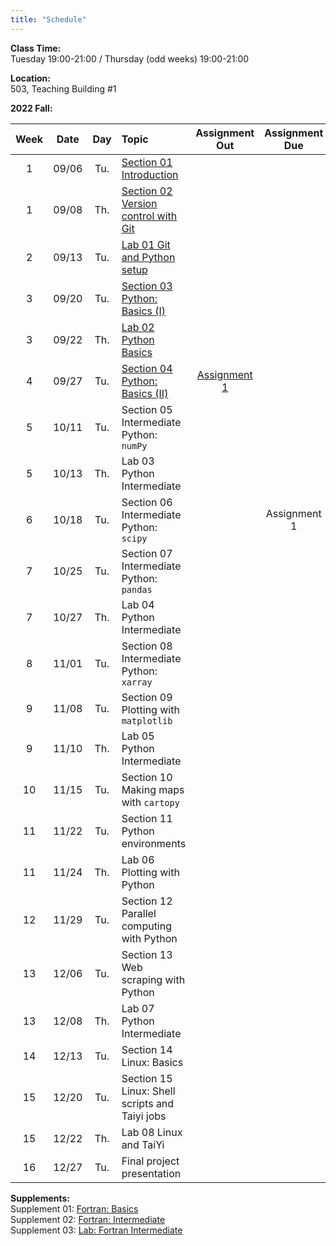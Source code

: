 ---
title: "Schedule"
---
**Class Time:**   
Tuesday 19:00-21:00 / Thursday (odd weeks) 19:00-21:00

**Location:**   
503, Teaching Building #1   

**2022 Fall:**

|Week|Date |Day | Topic                                                                                     | Assignment Out                                                         | Assignment Due  |
|:--:|:---:|:--:|:------------------------------------------------------------------------------------------|:----------------------------------------------------------------------:|:---------------:|
|1   |09/06|Tu. |[Section 01 Introduction](https://zhu-group.github.io/ese5023/Section_01.html)             |                                                                        |                 |
|1   |09/08|Th. |[Section 02 Version control with Git](https://zhu-group.github.io/ese5023/Section_02.html) |                                                                        |                 |
|2   |09/13|Tu. |[Lab 01 Git and Python setup](https://zhu-group.github.io/ese5023/Lab_01.html)             |                                                                        |                 |
|3   |09/20|Tu. |[Section 03 Python: Basics (I)](https://zhu-group.github.io/ese5023/Section_03.html)       |                                                                        |                 |
|3   |09/22|Th. |[Lab 02  Python Basics](https://zhu-group.github.io/ese5023/Lab_02.html)                   |                                                                        |                 |
|4   |09/27|Tu. |[Section 04 Python: Basics (II)](https://zhu-group.github.io/ese5023/Section_04.html)      | [Assignment 1](https://zhu-group.github.io/ese5023/Assignment_01.html) |                 |
|5   |10/11|Tu. |Section 05 Intermediate Python: `numPy`                                                    |                                                                        |                 |
|5   |10/13|Th. |Lab 03  Python Intermediate                                                                |                                                                        |                 |
|6   |10/18|Tu. |Section 06 Intermediate Python: `scipy`                                                    |                                                                        | Assignment 1    |
|7   |10/25|Tu. |Section 07 Intermediate Python: `pandas`                        |                       |                 |
|7   |10/27|Th. |Lab 04  Python Intermediate                                     |                       |                 |
|8   |11/01|Tu. |Section 08 Intermediate Python: `xarray`                        |                       |                 |
|9   |11/08|Tu. |Section 09 Plotting with `matplotlib`                           |                       |                 |
|9   |11/10|Th. |Lab 05  Python Intermediate                                     |                       |                 |
|10  |11/15|Tu. |Section 10 Making maps with `cartopy`                           |                       |                 |
|11  |11/22|Tu. |Section 11 Python environments                                  |                       |                 |
|11  |11/24|Th. |Lab 06 Plotting with Python                                     |                       |                 |
|12  |11/29|Tu. |Section 12 Parallel computing with Python                       |                       |                 |
|13  |12/06|Tu. |Section 13 Web scraping with Python                             |                       |                 |
|13  |12/08|Th. |Lab 07 Python Intermediate                                      |                       |                 |
|14  |12/13|Tu. |Section 14 Linux: Basics                                        |                       |                 |
|15  |12/20|Tu. |Section 15 Linux: Shell scripts and Taiyi jobs                  |                       |                 |  
|15  |12/22|Th. |Lab 08 Linux and TaiYi                                          |                       |                 |
|16  |12/27|Tu. |Final project presentation                                      |                       |                 |

**Supplements:**  
Supplement 01: [Fortran: Basics](https://zhu-group.github.io/ese5023/Sup_01.html)  
Supplement 02: [Fortran: Intermediate](https://zhu-group.github.io/ese5023/Sup_02.html)  
Supplement 03: [Lab: Fortran Intermediate](https://zhu-group.github.io/ese5023/Sup_03.html)  